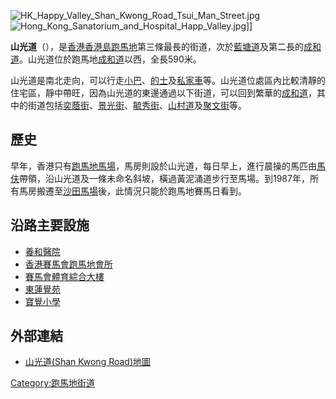{{Unreferenced|time=2022-05-12T12:55:48+00:00}}
{{Infobox Hong Kong Road
|   中文街道名稱    =  山光道
|   英文街道名稱    =  Shan Kwong Road
|   圖片        =  
|   圖片說明    =  
|   路段總長度  =  590m
|   車速限制    =  
|   行車線數量  =  雙線雙程
|   所在地區    =  [[灣仔區|灣仔區]][[跑馬地|跑馬地]]
|   起點        =  [[黃泥涌道|黃泥涌道]]
|   終點        =  [[香港賽馬會跑馬地會所|香港賽馬會跑馬地會所]]
|   通車日期    =
}}
[[File:HK_Happy_Valley_Shan_Kwong_Road_Tsui_Man_Street.jpg|thumb]]
[[File:Hong_Kong_Sanatorium_and_Hospital_Happ_Valley.jpg|thumb]]]]

'''山光道'''（{{lang-en|'''Shan Kwong Road'''}}），是[[香港|香港]][[香港島|香港島]][[跑馬地|跑馬地]]第三條最長的街道，次於[[藍塘道|藍塘道]]及第二長的[[成和道|成和道]]。山光道位於跑馬地[[成和道|成和道]]以西，全長590米。

山光道是南北走向，可以行走[[小巴|小巴]]、[[的士|的士]]及[[私家車|私家車]]等。山光道位處區內比較清靜的住宅區，靜中帶旺，因為山光道的東邊通過以下街道，可以回到繁華的[[成和道|成和道]]，其中的街道包括[[奕蔭街|奕蔭街]]、[[景光街|景光街]]、[[毓秀街|毓秀街]]、[[山村道|山村道]]及[[聚文街|聚文街]]等。

==歷史==
早年，香港只有[[跑馬地馬場|跑馬地馬場]]，馬房則設於山光道，每日早上，進行晨操的馬匹由[[馬伕|馬伕]]帶領，沿山光道及一條未命名斜坡，橫過黃泥涌道步行至馬場。到1987年，所有馬房搬遷至[[沙田馬場|沙田馬場]]後，此情況只能於跑馬地賽馬日看到。

==沿路主要設施==
*[[養和醫院|養和醫院]]
*[[香港賽馬會跑馬地會所|香港賽馬會跑馬地會所]]
*[[賽馬會體育綜合大樓|賽馬會體育綜合大樓]]
*[[東蓮覺苑|東蓮覺苑]]
*[[寶覺小學|寶覺小學]]

==外部連結==
* [http://www.centamap.com/gc/location.aspx?x=837091&y=814318&sx=837091.02695&sy=814318.15672&z=4 山光道(Shan Kwong Road)地圖] {{Wayback|url=http://www.centamap.com/gc/location.aspx?x=837091&y=814318&sx=837091.02695&sy=814318.15672&z=4 |date=20070929095606 }}
{{commonscat|Shan Kwong Road}}
{{HK-trans-stub}}

[[Category:跑馬地街道|Category:跑馬地街道]]